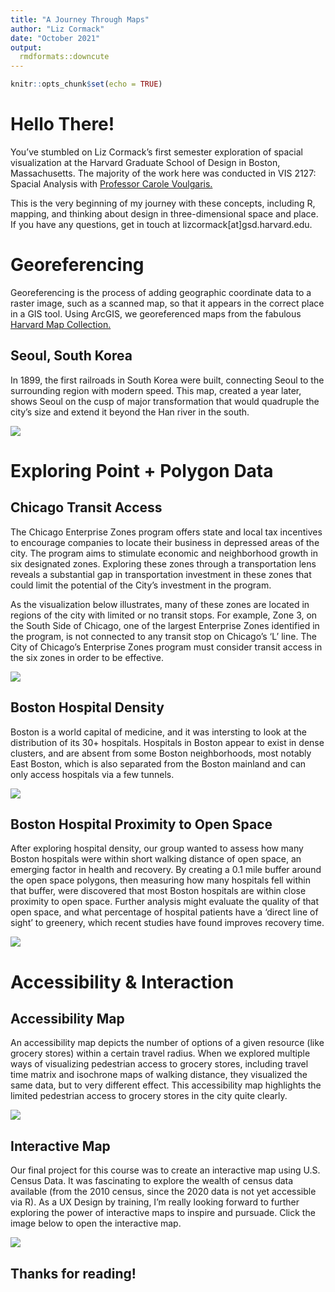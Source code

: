 ```yaml
---
title: "A Journey Through Maps"
author: "Liz Cormack"
date: "October 2021"
output: 
  rmdformats::downcute
---
```


```r
knitr::opts_chunk$set(echo = TRUE)
```

# Hello There!

You've stumbled on Liz Cormack's first semester exploration of spacial visualization at the Harvard Graduate School of Design in Boston, Massachusetts. The majority of the work here was conducted in VIS 2127: Spacial Analysis with [Professor Carole Voulgaris.](https://www.gsd.harvard.edu/person/carole-voulgaris/)

This is the very beginning of my journey with these concepts, including R, mapping, and thinking about design in three-dimensional space and place. If you have any questions, get in touch at lizcormack[at]gsd.harvard.edu. 

# Georeferencing
Georeferencing is the process of adding geographic coordinate data to a raster image, such as a scanned map, so that it appears in the correct place in a GIS tool. Using ArcGIS, we georeferenced maps from the fabulous [Harvard Map Collection.](https://library.harvard.edu/libraries/harvard-map-collection)

## Seoul, South Korea
In 1899, the first railroads in South Korea were built, connecting Seoul to the surrounding region with modern speed. This map, created a year later, shows Seoul on the cusp of major transformation that would quadruple the city's size and extend it beyond the Han river in the south.

[![](thumbnails/georeference_seoul.png)](https://lizcormack.github.io/vis-portfolio//fullsize/Georeference_Seoul.pdf){target="_blank"}

# Exploring Point + Polygon Data

## Chicago Transit Access
The Chicago Enterprise Zones program offers state and local tax incentives to encourage companies to locate their business in depressed areas of the city. The program aims to stimulate economic and neighborhood growth in six designated zones. Exploring these zones through a transportation lens reveals a substantial gap in transportation investment in these zones that could limit the potential of the City’s investment in the program.

As the visualization below illustrates, many of these zones are located in regions of the city with limited or no transit stops. For example, Zone 3, on the South Side of Chicago, one of the largest Enterprise Zones identified in the program, is not connected to any transit stop on Chicago’s ‘L’ line. The City of Chicago’s Enterprise Zones program must consider transit access in the six zones in order to be effective.

[![](thumbnails/chicagoTransit.png)](https://lizcormack.github.io/vis-portfolio//fullsize/chicagoTransit.png){target="_blank"}

## Boston Hospital Density
Boston is a world capital of medicine, and it was intersting to look at the distribution of its 30+ hospitals. Hospitals in Boston appear to exist in dense clusters, and are absent from some Boston neighborhoods, most notably East Boston, which is also separated from the Boston mainland and can only access hospitals via a few tunnels.

[![](thumbnails/bostonHospitals.png)](https://lizcormack.github.io/vis-portfolio//fullsize/hospitalDensity.pdf){target="_blank"}

## Boston Hospital Proximity to Open Space
After exploring hospital density, our group wanted to assess how many Boston hospitals were within short walking distance of open space, an emerging factor in health and recovery. By creating a 0.1 mile buffer around the open space polygons, then measuring how many hospitals fell within that buffer, were discovered that most Boston hospitals are within close proximity to open space. Further analysis might evaluate the quality of that open space, and what percentage of hospital patients have a 'direct line of sight' to greenery, which recent studies have found improves recovery time.

[![](thumbnails/bostonOpenspace.png)](https://lizcormack.github.io/vis-portfolio//fullsize/bostonOpenspace.pdf){target="_blank"}

# Accessibility & Interaction

## Accessibility Map
An accessibility map depicts the number of options of a given resource (like grocery stores) within a certain travel radius. When we explored multiple ways of visualizing pedestrian access to grocery stores, including travel time matrix and isochrone maps of walking distance, they visualized the same data, but to very different effect. This accessibility map highlights the limited pedestrian access to grocery stores in the city quite clearly.

[![](thumbnails/portlandGrocery.png)](https://lizcormack.github.io/vis-portfolio//fullsize/portlandGrocery.pdf){target="_blank"}

## Interactive Map
Our final project for this course was to create an interactive map using U.S. Census Data. It was fascinating to explore the wealth of census data available (from the 2010 census, since the 2020 data is not yet accessible via R). As a UX Design by training, I'm really looking forward to further exploring the power of interactive maps to inspire and pursuade. Click the image below to open the interactive map.

[![](thumbnails/houston_income.png)](https://lizcormack.github.io/vis-portfolio//fullsize/houston_income.html){target="_blank"}

## Thanks for reading!
